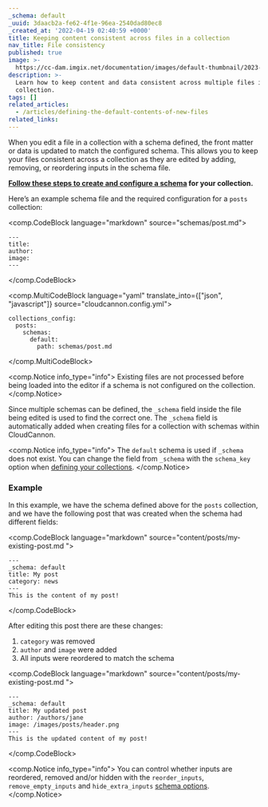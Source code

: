 ```yaml
---
_schema: default
_uuid: 3daacb2a-fe62-4f1e-96ea-2540dad80ec8
_created_at: '2022-04-19 02:40:59 +0000'
title: Keeping content consistent across files in a collection
nav_title: File consistency
published: true
image: >-
  https://cc-dam.imgix.net/documentation/images/default-thumbnail/2023-Q4/CloudCannon-Documentation-Thumbnail.png
description: >-
  Learn how to keep content and data consistent across multiple files in a
  collection.
tags: []
related_articles:
  - /articles/defining-the-default-contents-of-new-files
related_links:
---
```

When you edit a file in a collection with a schema defined, the front matter or data is updated to match the configured schema. This allows you to keep your files consistent across a collection as they are edited by adding, removing, or reordering inputs in the schema file.

**[Follow these steps to create and configure a schema](/documentation/articles/create-a-schema/) for your collection.**

Here’s an example schema file and the required configuration for a `posts` collection:

<comp.CodeBlock language="markdown" source="schemas/post.md">
```
---
title:
author:
image:
---
```
</comp.CodeBlock>

<comp.MultiCodeBlock language="yaml" translate_into={["json", "javascript"]} source="cloudcannon.config.yml">
```
collections_config:
  posts:
    schemas:
      default:
        path: schemas/post.md
```
</comp.MultiCodeBlock>

<comp.Notice info_type="info">
  Existing files are not processed before being loaded into the editor if a schema is not configured on the collection.
</comp.Notice>

Since multiple schemas can be defined, the `_schema` field inside the file being edited is used to find the correct one. The `_schema` field is automatically added when creating files for a collection with schemas within CloudCannon.

<comp.Notice info_type="info">
  The `default` schema is used if `_schema` does not exist. You can change the field from `_schema` with the `schema_key` option when [defining your collections](/documentation/articles/define-your-collections/).
</comp.Notice>

### Example
In this example, we have the schema defined above for the `posts` collection, and we have the following post that was created when the schema had different fields:

<comp.CodeBlock language="markdown" source="content/posts/my-existing-post.md ">
```
---
_schema: default
title: My post
category: news
---
This is the content of my post!
```
</comp.CodeBlock>

After editing this post there are these changes:

1. `category` was removed
2. `author` and `image` were added
3. All inputs were reordered to match the schema

<comp.CodeBlock language="markdown" source="content/posts/my-existing-post.md ">
```
---
_schema: default
title: My updated post
author: /authors/jane
image: /images/posts/header.png
---
This is the updated content of my post!
```
</comp.CodeBlock>

<comp.Notice info_type="info">
  You can control whether inputs are reordered, removed and/or hidden with the `reorder_inputs`, `remove_empty_inputs` and `hide_extra_inputs` [schema options](/documentation/articles/create-a-schema/#options).
</comp.Notice>
